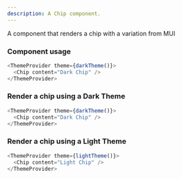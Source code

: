 ```yaml
---
description: A Chip component.
---
```



A component that renders a chip with a variation from MUI

### Component usage

```js
<ThemeProvider theme={darkTheme()}>
  <Chip content="Dark Chip" />
</ThemeProvider>
```

### Render a chip using a Dark Theme

```js live
<ThemeProvider theme={darkTheme()}>
  <Chip content="Dark Chip" />
</ThemeProvider>
```

### Render a chip using a Light Theme

```js live
<ThemeProvider theme={lightTheme()}>
  <Chip content="Light Chip" />
</ThemeProvider>
```
